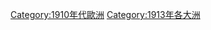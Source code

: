 {{portal|歐洲}}
{{Year by category
| m = 1
| c = 9
| d = 1
| y = 3
| cat = 歐洲
| sortkey = *
| in = 
| parent = 依年份劃分的20世紀歐洲
| subcat = 1913年各大洲
}}
{{Commons category|1913 in Europe}}

[[Category:1910年代歐洲|Category:1910年代歐洲]]
[[Category:1913年各大洲|Category:1913年各大洲]]